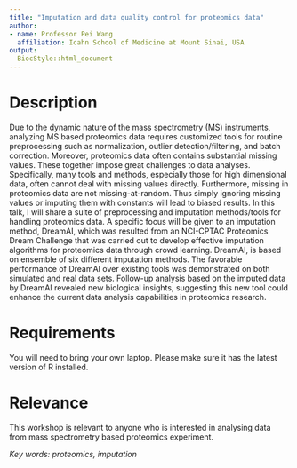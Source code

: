```yaml
---
title: "Imputation and data quality control for proteomics data"
author:
- name: Professor Pei Wang
  affiliation: Icahn School of Medicine at Mount Sinai, USA
output:
  BiocStyle::html_document
---
```


 
# Description

Due to the dynamic nature of the mass spectrometry (MS)
instruments, analyzing MS based proteomics data requires customized tools for routine
preprocessing such as normalization, outlier detection/filtering, and batch correction.
Moreover, proteomics data often contains substantial missing values. These together impose
great challenges to data analyses. Specifically, many tools and methods, especially those for
high dimensional data, often cannot deal with missing values directly. Furthermore,
missing in proteomics data are not missing-at-random. Thus simply ignoring missing values
or imputing them with constants will lead to biased results. In this talk, I will share a suite of
preprocessing and imputation methods/tools for handling proteomics data. A specific focus
will be given to an imputation method, DreamAI, which was resulted from an NCI-CPTAC
Proteomics Dream Challenge that was carried out to develop effective imputation algorithms
for proteomics data through crowd learning. DreamAI, is based on ensemble of six different
imputation methods. The favorable performance of DreamAI over existing tools was
demonstrated on both simulated and real data sets. Follow-up analysis based on the imputed
data by DreamAI revealed new biological insights, suggesting this new tool could enhance the
current data analysis capabilities in proteomics research.

# Requirements

You will need to bring your own laptop. Please make sure it has the
latest version of R installed.

# Relevance

This workshop is relevant to anyone who is interested in analysing data from mass
spectrometry based proteomics experiment.

*Key words: proteomics, imputation*